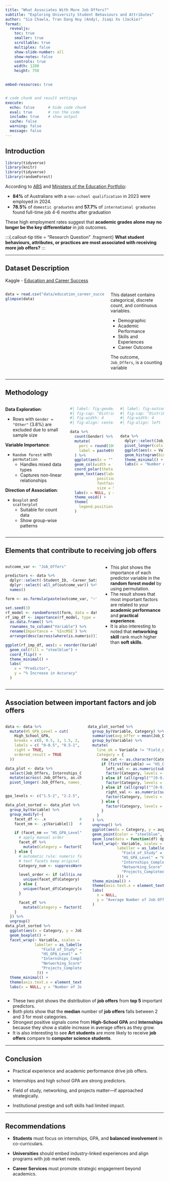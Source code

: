 ```yaml
---
title: "What Associates With More Job Offers?"
subtitle: "Exploring University Student Behaviours and Attributes"
author: "Sia Chawla, Tran Dang Huy (Andy), Jiaqi Xu (Jackie)"
format: 
  revealjs:
    toc: true
    smaller: true
    scrollable: true
    multiplex: false
    show-slide-number: all
    show-notes: false
    controls: true
    width: 1280
    height: 750

    
embed-resources: true


# code chunk and result settings
execute: 
  echo: false      # hide code chunk
  eval: true       # run the code
  include: true    # show output
  cache: false     
  warning: false
  message: false
---
```


## Introduction

```r
library(tidyverse)
library(knitr)
library(tidyverse)
library(randomForest)
```


::: {.callout-note title="Graduate Employment in Australia (2023-2024)"}

According to [ABS](https://www.abs.gov.au/statistics/people/education/education-and-work-australia/latest-release) and [Ministers of the Education Portfolio](https://ministers.education.gov.au/clare/graduate-employment-rates-hit-highest-level-more-decade):

- **84%** of Australians with a `non-school qualification` in 2023 were employed in 2024.
- **78.5%** of `domestic graduates` and **57.7%** of `international graduates` found full-time job 4-6 months after graduation 
:::

:::{.fragment}
These high employment rates suggest that **academic grades alone may no longer be the key differentiator** in job outcomes.  
:::



:::{.callout-tip title = "Research Question" .fragment}
**What student behaviours, attributes, or practices are most associated with receiving more job offers?** 
:::

---

## Dataset Description 

::: {.callout-note title="Data Source"}
Kaggle - [Education and Career Success](https://www.kaggle.com/datasets/adilshamim8/education-and-career-success)  
:::

:::{.columns}

:::{.column width="65%"}

```r
data = read.csv("data/education_career_success.csv")
glimpse(data)
```
::: 

:::{.column width="35%"}

This dataset contains categorical, discrete count, and continuous variables.

:::{.incremental}
- Demographic
- Academic Performance
- Skills and Experiences
- Career Outcome
:::
:::{.fragment}
The outcome, `Job_Offers`, is a counting variable
:::
:::

:::

--- 


## Methodology

::: {.columns}

::: {.column width="40%"}

:::{.fragment}
**Data Exploration**:

- Rows with `Gender = "Other"` (3.8%) are excluded due to small sample size  
:::

:::{.fragment}
**Variable Importance**:

- `Random forest` with `permutation`  
  - Handles mixed data types  
  - Captures non-linear relationships  
:::

:::{.fragment}
**Direction of Association**: 

- `Boxplot` and `scatterplot`
  - Suitable for count data  
  - Show group-wise patterns  
:::
:::

::: {.column width="30%"}
```r
#| label: fig-genderDistribution
#| fig-cap: "Distribution of Gender"
#| fig-width: 4
#| fig-align: center

data %>%
  count(Gender) %>%
  mutate(
    perc = round(100 * n / sum(n), 1),
    label = paste0(Gender, ": ", perc, "%")
  ) %>%
  ggplot(aes(x = "", y = n, fill = Gender)) +
  geom_col(width = 1, color = "white") +
  coord_polar(theta = "y") +
  geom_text(aes(label = label), 
            position = position_stack(vjust = 0.5), 
            fontface = "bold", 
            size = 5) +
  labs(x = NULL, y = NULL) +
  theme_void() +
  theme(
    legend.position = "none",
  )
```

:::

::: {.column width="30%"}
```r
#| label: fig-outcomeskew
#| fig-cap: "Distributions of Outcome Variable"
#| fig-width: 4
#| fig-align: left


data %>%
  dplyr::select(Job_Offers) %>%
  pivot_longer(cols = everything(), names_to = "Variable", values_to = "Value") %>%
  ggplot(aes(x = Value)) +
  geom_histogram(binwidth = 1, fill = "steelblue", color = "white") +
  theme_minimal() +
  labs(x = "Number of Job Offer Received", y = "Student Counts", title = NULL)
```
:::

:::
---

## Elements that contribute to receiving job offers {.smaller}

::::: columns
::: {.column width="60%"}
```r
outcome_var <- "Job_Offers"

predictors <- data %>%
  dplyr::select(-Student_ID, -Career_Satisfaction, -Work_Life_Balance) %>%
  dplyr::select(-all_of(outcome_var)) %>%
  names()

form <- as.formula(paste(outcome_var, "~", paste(predictors, collapse = " + ")))

set.seed(3)
rf_model <- randomForest(form, data = data, importance = TRUE)
rf_imp_df <- importance(rf_model, type = 1) %>%
  as.data.frame() %>%
  rownames_to_column("Variable") %>%
  rename(Importance = `%IncMSE`) %>%  
  arrange(desc(across(where(is.numeric))))

ggplot(rf_imp_df, aes(x = reorder(Variable, Importance), y = Importance)) +
  geom_col(fill = "steelblue") +
  coord_flip() +
  theme_minimal() +
  labs(
    x = "Predictor",
    y = "% Increase in Accuracy"
  )
```
:::

::: {.column width="40%"}
-   This plot shows the importance of each predictor variable in the **random forest model** by using permutation.
-   The result shows that most important factors are related to your **academic performance** and **practical experience**.
-   It is also interesting to noted that **networking skill** rank much higher than **soft skills**.
:::
:::::

---

## Association between important factors and job offers {.smaller}

::::: columns
::: {.column width="50%"}
```r
data <- data %>%
  mutate(HS_GPA_Level = cut(
    High_School_GPA,
    breaks = c(0, 0.5, 1, 1.5, 2, 2.5, 3, 3.5, 4),
    labels = c( "0-0.5", "0.5-1", "1-1.5", "1.5-2", "2-2.5", "2.5-3", "3-3.5", "3.5-4"),
    right = TRUE,
    ordered_result = TRUE
  ))

data_plot <- data %>%
  select(Job_Offers, Internships_Completed, HS_GPA_Level, Field_of_Study, Networking_Score, Projects_Completed) %>%
  mutate(across(-Job_Offers, as.character)) %>%    
  pivot_longer(-Job_Offers, names_to = "Variable", values_to = "Category")


gpa_levels <- c("1.5-2", "2-2.5", "2.5-3", "3-3.5", "3.5-4")

data_plot_sorted <- data_plot %>%
  group_by(Variable) %>%
  group_modify(~{
    facet_df <- .x               # rows for this facet
    facet_nm <- .y$Variable[1]   # facet name (group key)

    if (facet_nm == "HS_GPA_Level") {
      # apply manual order
      facet_df %>%
        mutate(Category = factor(Category, levels = gpa_levels))
    } else {
      # automatic rule: numeric facets in ascending order,
      # text facets keep original order
      Category_num <- suppressWarnings(as.numeric(facet_df$Category))

      level_order <- if (all(is.na(Category_num))) {
        unique(facet_df$Category)                             # text → keep entry order
      } else {
        unique(facet_df$Category[order(Category_num, na.last = NA)])  # numbers → asc
      }

      facet_df %>%
        mutate(Category = factor(Category, levels = level_order))
    }
  }) %>%
  ungroup()
data_plot_sorted %>%
  ggplot(aes(x = Category, y = Job_Offers)) +
  geom_boxplot() +
  facet_wrap(~ Variable, scales = "free_x", nrow = 1,
             labeller = as_labeller(c(
                "Field_of_Study" = "Field of Study",
                "HS_GPA_Level" = "High School GPA",
                "Internships_Completed" = "Internships Completed",
                "Networking_Score" = "Networking Skill",
                "Projects_Completed" = "Uni Projects Completed"
              ))) +
  theme_minimal() +
  theme(axis.text.x = element_text(angle = 45, hjust = 1)) +
  labs(x = NULL, y = "Number of Job Offers") 
```
:::

::: {.column width="50%"}
```r
data_plot_sorted %>%
  group_by(Variable, Category) %>%
  summarise(avg_offer = mean(Job_Offers), .groups = "drop") %>%
  group_by(Variable) %>%
  mutate(
    line_ok = Variable != "Field_of_Study",
    Category = {
      raw_cat <- as.character(Category)
      if (first(Variable) == "HS_GPA_Level") {
        left_val <- as.numeric(sub("-.*", "", raw_cat))
        factor(Category, levels = raw_cat[order(left_val)])
      } else if (all(grepl("^[0-9.]+$", raw_cat))) {
        factor(Category, levels = raw_cat[order(as.numeric(raw_cat))])
      } else if (all(grepl("^[0-9.]+-[0-9.]+$", raw_cat))) {
        right_val <- as.numeric(sub(".*-", "", raw_cat))
        factor(Category, levels = raw_cat[order(-right_val)])
      } else {
        factor(Category, levels = raw_cat[order(avg_offer, decreasing = TRUE)])
      }
    }
  ) %>%
  ungroup() %>%
  ggplot(aes(x = Category, y = avg_offer, group = Variable)) +
  geom_point(color = "steelblue", size = 2.5) +
  geom_line(data = function(df) dplyr::filter(df, line_ok), aes(group = 1), color = "red") +
  facet_wrap(~ Variable, scales = "free_x", nrow = 1,
             labeller = as_labeller(c(
               "Field_of_Study" = "Field of Study",
               "HS_GPA_Level" = "High School GPA",
               "Internships_Completed" = "Internships Completed",
               "Networking_Score" = "Networking Skill",
               "Projects_Completed" = "Uni Projects Completed"
             ))) +
  theme_minimal() +
  theme(axis.text.x = element_text(angle = 45, hjust = 1)) +
  labs(
    x = NULL,
    y = "Average Number of Job Offers"
  )
```
:::
:::::

-   These two plot shows the distribution of **job offers** from **top 5** important predictors.
-   Both plots show that the **median** number of **job offers** falls between 2 and 3 for most categories.
-   Strongest positive signals come from **High-School GPA** and **Internships** because they show a stable increase in average offers as they grow.
-   It is also interesting to see **Art students** are more likely to receive **job offers** compare to **computer science students**.

---

## Conclusion

::: {.fragment}
- Practical experience and academic performance drive job offers.
:::

::: {.fragment}
- Internships and high school GPA are strong predictors.
:::

::: {.fragment}
- Field of study, networking, and projects matter—if approached strategically.
:::

::: {.fragment}
- Institutional prestige and soft skills had limited impact.
:::


---

## Recommendations

::: {.fragment}
- **Students** must focus on internships, GPA, and **balanced involvement** in co-curriculars.
:::

::: {.fragment}
- **Universities** should embed industry-linked experiences and align programs with job market needs.
:::

::: {.fragment}
- **Career Services** must promote strategic engagement beyond academics.
:::

